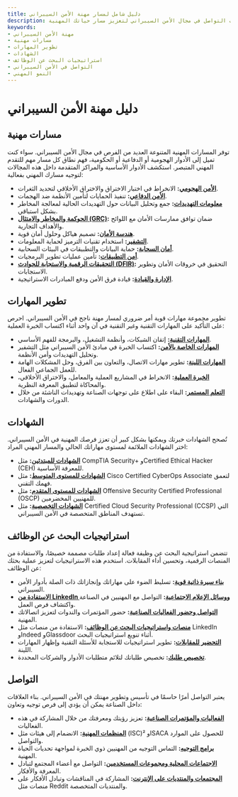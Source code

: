 ```yaml
---
title: دليل شامل لمسار مهنة الأمن السيبراني
description: اكتشف المسارات المهنية المتنوعة، والمهارات، والشهادات، واستراتيجيات التواصل في مجال الأمن السيبراني لتعزيز مسار حياتك المهنية.
keywords:
- مهنة الأمن السيبراني
- مسارات مهنية
- تطوير المهارات
- الشهادات
- استراتيجيات البحث عن الوظائف
- التواصل في الأمن السيبراني
- النمو المهني
---
```


# دليل مهنة الأمن السيبراني

## مسارات مهنية

توفر المسارات المهنية المتنوعة العديد من الفرص في مجال الأمن السيبراني. سواء كنت تميل إلى الأدوار الهجومية أو الدفاعية أو الحكومية، فهم نطاق كل مسار مهم للتقدم المهني المتبصر. استكشف الأدوار الأساسية والمراكز المتقدمة داخل هذه المجالات لتوجيه مسارك المهني بفعالية:

- **[الأمن الهجومي](career/career_paths/offensive_security/):** الانخراط في اختبار الاختراق والاختراق الأخلاقي لتحديد الثغرات.
- **[الأمن الدفاعي](career/career_paths/defensive_security/):** تنفيذ الحمايات لتأمين الأنظمة ضد الهجمات.
- **[معلومات التهديدات](career/career_paths/threat_intelligence/):** جمع وتحليل البيانات حول التهديدات الحالية لمعالجة المخاطر بشكل استباقي.
- **[الحوكمة والمخاطر والامتثال (GRC)](career/career_paths/governance_risk_and_compliance_grc/):** ضمان توافق ممارسات الأمان مع اللوائح والأهداف التجارية.
- **[هندسة الأمان](career/career_paths/security_engineering/):** تصميم هياكل وحلول أمان قوية.
- **[التشفير](career/career_paths/cryptography/):** استخدام تقنيات الترميز لحماية المعلومات.
- **[أمان السحابة](career/career_paths/cloud_security/):** حماية البيانات والتطبيقات في البيئات السحابية.
- **[أمن التطبيقات](career/career_paths/application_security/):** تأمين عمليات تطوير البرمجيات.
- **[التحقيقات الرقمية والاستجابة للحوادث (DFIR)](career/career_paths/digital_forensics_and_incident_response_dfir/):** التحقيق في خروقات الأمان وتطوير الاستجابات.
- **[الإدارة والقيادة](career/career_paths/management_and_leadership/):** قيادة فرق الأمن ودفع المبادرات الاستراتيجية.

## تطوير المهارات

تطوير مجموعة مهارات قوية أمر ضروري لمسار مهنة ناجح في الأمن السيبراني. احرص على التأكيد على المهارات التقنية وغير التقنية في آن واحد أثناء اكتساب الخبرة العملية:

- **[المهارات التقنية](career/skill_development/technical_skills/):** إتقان الشبكات، وأنظمة التشغيل، والبرمجة للفهم الأساسي.
- **[المهارات الخاصة بالأمن](career/skill_development/security-specific_skills/):** اكتساب الخبرة في مبادئ الأمن السيبراني مثل التشفير وتحليل التهديدات وأمن الأنظمة.
- **[المهارات اللينة](career/skill_development/soft_skills/):** تطوير مهارات الاتصال، والتعاون بين الفرق، وحل المشكلات الهامة للعمل الجماعي الفعال.
- **[الخبرة العملية](career/skill_development/practical_experience/):** الانخراط في المشاريع العملية والمعامل، والاختراق الأخلاقي، والمحاكاة لتطبيق المعرفة النظرية.
- **[التعلم المستمر](career/skill_development/continuous_learning/):** البقاء على اطلاع على توجهات الصناعة وتهديدات الناشئة من خلال الدورات والشهادات.

## الشهادات

تُصحح الشهادات خبرتك ويمكنها بشكل كبير أن تعزز فرصك المهنية في الأمن السيبراني. اختر الشهادات الملائمة لمستوى مهاراتك الحالي والمسار المهني المراد:

- **[الشهادات للمبتدئين](career/certifications/entry-level_certifications/):** مثل CompTIA Security+ وCertified Ethical Hacker (CEH) للمعرفة الأساسية.
- **[الشهادات للمستوى المتوسط](career/certifications/intermediate-level_certifications/):** مثل Cisco Certified CyberOps Associate لتعمق فهمك التقني.
- **[الشهادات للمستوى المتقدم](career/certifications/advanced-level_certifications/):** مثل Offensive Security Certified Professional (OSCP) للمهنيين المخضرمين.
- **[الشهادات التخصصية](career/certifications/specialized_certifications/):** مثل Certified Cloud Security Professional (CCSP) التي تستهدف المناطق المتخصصة في الأمن السيبراني.

## استراتيجيات البحث عن الوظائف

تتضمن استراتيجية البحث عن وظيفة فعالة إعداد طلبات مصممة خصيصًا، والاستفادة من المنصات الرقمية، وتحسين أداء المقابلات. استخدم هذه الاستراتيجيات لتعزيز عملية بحثك عن الوظائف:

- **[بناء سيرة ذاتية قوية](career/job_search_strategies/building_a_strong_resume/):** تسليط الضوء على مهاراتك وإنجازاتك ذات الصلة بأدوار الأمن السيبراني.
- **[الاستفادة من LinkedIn ووسائل الإعلام الاجتماعية](career/job_search_strategies/leveraging_linkedin_and_social_media/):** التواصل مع المهنيين في الصناعة واكتشاف فرص العمل.
- **[التواصل وحضور الفعاليات الصناعية](career/job_search_strategies/networking_and_industry_events/):** حضور المؤتمرات والندوات لتعزيز اتصالاتك المهنية.
- **[منصات واستراتيجيات البحث عن الوظائف](career/job_search_strategies/job_search_platforms_and_strategies/):** الاستفادة من منصات مثل LinkedIn وIndeed وGlassdoor أثناء تنويع استراتيجيات البحث.
- **[التحضير للمقابلات](career/job_search_strategies/interview_preparation/):** تطوير استراتيجيات للاستجابة للأسئلة التقنية وإظهار المهارات اللينة.
- **[تخصيص طلبك](career/job_search_strategies/tailoring_your_application/):** تخصيص طلباتك لتلائم متطلبات الأدوار والشركات المحددة.

## التواصل

يعتبر التواصل أمرًا حاسمًا في تأسيس وتطوير مهنتك في الأمن السيبراني. بناء العلاقات داخل الصناعة يمكن أن يؤدي إلى فرص توجيه وتعاون:

- **[الفعاليات والمؤتمرات الصناعية](career/networking/industry_events_and_conferences/):** تعزيز رؤيتك ومعرفتك من خلال المشاركة في هذه الفعاليات.
- **[المنظمات المهنية](career/networking/professional_organizations/):** الانضمام إلى هيئات مثل (ISC)² وISACA للحصول على الموارد والتواصل.
- **[برامج التوجيه](career/networking/mentorship_programs/):** التماس التوجيه من المهنيين ذوي الخبرة لمواجهة تحديات الحياة المهنية.
- **[الاجتماعات المحلية ومجموعات المستخدمين](career/networking/local_meetups_and_user_groups/):** التواصل مع أعضاء المجتمع لتبادل المعرفة والأفكار.
- **[المجتمعات والمنتديات على الإنترنت](career/networking/online_communities_and_forums/):** المشاركة في المناقشات وتبادل الأفكار على منصات مثل Reddit والمنتديات المتخصصة.